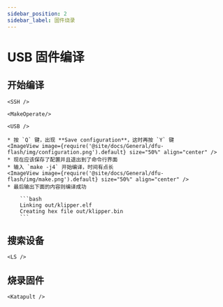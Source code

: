 ```yaml
---
sidebar_position: 2
sidebar_label: 固件烧录
---
```




# USB 固件编译

## 开始编译

    <SSH />

    <MakeOperate/>

    <USB />

    * 按 `Q` 键，出现 **Save configuration**，这时再按 `Y` 键
    <ImageView image={require('@site/docs/General/dfu-flash/img/configuration.png').default} size="50%" align="center" />
    * 现在应该保存了配置并且退出到了命令行界面
    * 输入 `make -j4` 开始编译，时间有点长
    <ImageView image={require('@site/docs/General/dfu-flash/img/make.png').default} size="50%" align="center" />
    * 最后输出下面的内容则编译成功

        ```bash
        Linking out/klipper.elf
        Creating hex file out/klipper.bin
        ```

## 搜索设备

    <LS />


## 烧录固件


    <Katapult />



